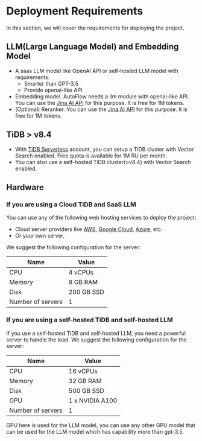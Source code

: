 # Deployment Requirements
In this section, we will cover the requirements for deploying the project.


## LLM(Large Language Model) and Embedding Model

* A saas LLM model like OpenAI API or self-hosted LLM model with requirements:
  * Smarter than GPT-3.5
  * Provide openai-like API
* Embedding model. AutoFlow needs a llm module with openai-like API. You can use the [Jina AI API](https://jina.ai/) for this purpose. It is free for 1M tokens.
* (Optional) Reranker. You can use the [Jina AI API](https://jina.ai/) for this purpose. It is free for 1M tokens.


## TiDB > v8.4
* With [TiDB Serverless](https://pingcap.com/ai) account, you can setup a TiDB cluster with Vector Search enabled. Free quota is available for 1M RU per month.
* You can also use a self-hosted TiDB cluster(>v8.4) with Vector Search enabled.


## Hardware

### If you are using a Cloud TiDB and SaaS LLM
You can use any of the following web hosting services to deploy the project:
* Cloud server providers like [AWS](https://aws.amazon.com/), [Google Cloud](https://cloud.google.com/), [Azure](https://azure.microsoft.com/), etc.
* Or your own server.

We suggest the following configuration for the server:

| Name                 | Value            |
|----------------------|------------------|
| CPU                  | 4 vCPUs          |
| Memory               | 8 GB RAM         |
| Disk                 | 200 GB SSD       |
| Number of servers    | 1                |


### If you are using a self-hosted TiDB and self-hosted LLM
If you use a self-hosted TiDB and self-hosted LLM, you need a powerful server to handle the load. We suggest the following configuration for the server:

| Name                 | Value            |
|----------------------|------------------|
| CPU                  | 16 vCPUs         |
| Memory               | 32 GB RAM        |
| Disk                 | 500 GB SSD       |
| GPU                  | 1 x NVIDIA A100  |
| Number of servers    | 1                |

GPU here is used for the LLM model, you can use any other GPU model that can be used for the LLM model which has capability more than gpt-3.5.